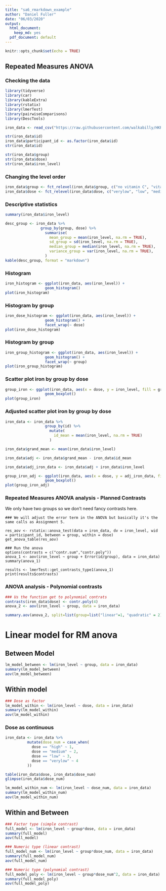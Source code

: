 ```yaml
---
title: "sa6_rmarkdown_example"
author: "Daniel Fuller"
date: "06/03/2020"
output:
  html_document:
    keep_md: yes
  pdf_document: default
---
```


```r
knitr::opts_chunk$set(echo = TRUE)
```

## Repeated Measures ANOVA

### Checking the data

```r
library(tidyverse)
library(car)
library(kableExtra)
library(rstatix)
library(lmerTest)
library(pairwiseComparisons)
library(DescTools)

iron_data <- read_csv("https://raw.githubusercontent.com/walkabilly/HKR_6000/master/assignments/assignment6/RM_ANOVA.csv")

str(iron_data$id)
iron_data$participant_id <- as.factor(iron_data$id)
str(iron_data$id)

str(iron_data$group)
str(iron_data$dose)
str(iron_data$iron_level)
```

### Changing the level order 

```r
iron_data$group <- fct_relevel(iron_data$group, c("no vitamin C", "vitamin C"))
iron_data$dose <- fct_relevel(iron_data$dose, c("verylow", "low", "medium", "high"))
```

### Descriptive statistics

```r
summary(iron_data$iron_level)

desc_group <- iron_data %>%
                group_by(group, dose) %>%
                  summarise(
                    mean_group = mean(iron_level, na.rm = TRUE),
                    sd_group = sd(iron_level, na.rm = TRUE),
                    median_group = median(iron_level, na.rm = TRUE),
                    variance_group = var(iron_level, na.rm = TRUE),
                  )
kable(desc_group, format = "markdown")
```

### Histogram
```r
iron_histogram <- ggplot(iron_data, aes(iron_level)) + 
                  geom_histogram()
plot(iron_histogram)
```

### Histogram by group

```r
iron_dose_histogram <- ggplot(iron_data, aes(iron_level)) + 
                  geom_histogram() + 
                  facet_wrap(~ dose)
plot(iron_dose_histogram)
```

### Histogram by group

```r
iron_group_histogram <- ggplot(iron_data, aes(iron_level)) + 
                  geom_histogram() + 
                  facet_wrap(~ group)
plot(iron_group_histogram)
```

### Scatter plot iron by group by dose

```r
group_iron <- ggplot(iron_data, aes(x = dose, y = iron_level, fill = group)) + 
                  geom_boxplot() 
plot(group_iron)
```

### Adjusted scatter plot iron by group by dose

```r
iron_data <- iron_data %>%
                  group_by(id) %>%
                    mutate(
                      id_mean = mean(iron_level, na.rm = TRUE)
                    )

iron_data$grand_mean <- mean(iron_data$iron_level)

iron_data$adj <- iron_data$grand_mean - iron_data$id_mean

iron_data$adj_iron_data <- iron_data$adj + iron_data$iron_level
```

```r
group_iron_adj <- ggplot(iron_data, aes(x = dose, y = adj_iron_data, fill = group)) + 
                  geom_boxplot() 
plot(group_iron_adj)
```

### Repeated Measures ANOVA analysis - Planned Contrasts

We only have two groups so we don't need fancy contrasts here. 

```{}
### We will adjust the error term in the ANOVA but basically it's the same calls as Assignment 5. 

res_aov <- rstatix::anova_test(data = iron_data, dv = iron_level, wid = participant_id, between = group, within = dose)
get_anova_table(res_aov)

### Run the anova
options(contrasts = c("contr.sum","contr.poly"))
anova_1 <- aov(iron_level ~ group + Error(id/group), data = iron_data)
summary(anova_1) 

results <- lmerTest::get_contrasts_type1(anova_1)
print(results$contrasts)
```

### ANOVA analysis - Polynomial contrasts

```r
### Us the function get to polynomial contrats
contrasts(iron_data$dose) <- contr.poly(4)
anova_2 <- aov(iron_level ~ group, data = iron_data)

summary.aov(anova_2, split=list(group=list("linear"=1, "quadratic" = 2))) 
```

# Linear model for RM anova

## Between Model

```r
lm_model_between <- lm(iron_level ~ group, data = iron_data)
summary(lm_model_between)
aov(lm_model_between)
```

## Within model 

```r
### Dose as factor
lm_model_within <- lm(iron_level ~ dose, data = iron_data)
summary(lm_model_within)
aov(lm_model_within)
```

### Dose as continuous
```r

iron_data <- iron_data %>%
          mutate(dose_num = case_when(
            dose == "high" ~ 1, 
            dose == "medium" ~ 2, 
            dose == "low" ~ 3, 
            dose == "verylow" ~ 4
          ))
```

```r
table(iron_data$dose, iron_data$dose_num)
glimpse(iron_data$dose_num)

lm_model_within_num <- lm(iron_level ~ dose_num, data = iron_data)
summary(lm_model_within_num)
aov(lm_model_within_num)
```

## Within and Between 

```r
### Factor type (simple contrast)
full_model <- lm(iron_level ~ group*dose, data = iron_data)
summary(full_model)
aov(full_model)

### Numeric type (linear contrast)
full_model_num <- lm(iron_level ~ group*dose_num, data = iron_data)
summary(full_model_num)
aov(full_model_num)

### Numeric type (polynomial contrast)
full_model_poly <- lm(iron_level ~ group*dose_num^2, data = iron_data)
summary(full_model_poly)
aov(full_model_poly)
```



